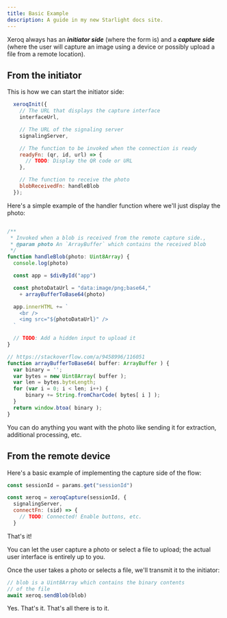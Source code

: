 ```yaml
---
title: Basic Example
description: A guide in my new Starlight docs site.
---
```


Xeroq always has an ***initiator side*** (where the form is) and a ***capture side*** (where the user will capture an image using a device or possibly upload a file from a remote location).

## From the initiator

This is how we can start the initiator side:

```js
  xeroqInit({
    // The URL that displays the capture interface
    interfaceUrl,

    // The URL of the signaling server
    signalingServer,

    // The function to be invoked when the connection is ready
    readyFn: (qr, id, url) => {
      // TODO: Display the QR code or URL
    },

    // The function to receive the photo
    blobReceivedFn: handleBlob
  });
```

Here's a simple example of the handler function where we'll just display the photo:

```js

/**
 * Invoked when a blob is received from the remote capture side.,
 * @param photo An `ArrayBuffer` which contains the received blob
 */
function handleBlob(photo: Uint8Array) {
  console.log(photo)

  const app = $divById("app")

  const photoDataUrl = "data:image/png;base64,"
    + arrayBufferToBase64(photo)

  app.innerHTML += `
    <br />
    <img src="${photoDataUrl}" />
  `

  // TODO: Add a hidden input to upload it
}

// https://stackoverflow.com/a/9458996/116051
function arrayBufferToBase64( buffer: ArrayBuffer ) {
  var binary = '';
  var bytes = new Uint8Array( buffer );
  var len = bytes.byteLength;
  for (var i = 0; i < len; i++) {
      binary += String.fromCharCode( bytes[ i ] );
  }
  return window.btoa( binary );
}
```

You can do anything you want with the photo like sending it for extraction, additional processing, etc.

## From the remote device

Here's a basic example of implementing the capture side of the flow:

```js
const sessionId = params.get("sessionId")

const xeroq = xeroqCapture(sessionId, {
  signalingServer,
  connectFn: (sid) => {
    // TODO: Connected! Enable buttons, etc.
  }
```

That's it!

You can let the user capture a photo or select a file to upload; the actual user interface is entirely up to you.

Once the user takes a photo or selects a file, we'll transmit it to the initiator:

```js
// blob is a Uint8Array which contains the binary contents
// of the file
await xeroq.sendBlob(blob)
```

Yes.  That's it.  That's all there is to it.
